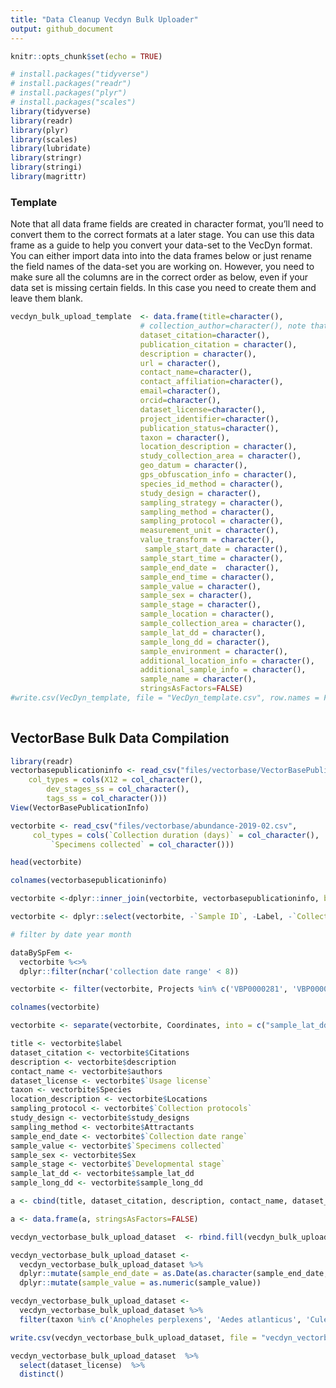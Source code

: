 ```yaml
---
title: "Data Cleanup Vecdyn Bulk Uploader"
output: github_document
---
```


```r
knitr::opts_chunk$set(echo = TRUE)
```



```r
# install.packages("tidyverse")
# install.packages("readr")
# install.packages("plyr")
# install.packages("scales")
library(tidyverse)
library(readr)
library(plyr)
library(scales)
library(lubridate)
library(stringr)
library(stringi)
library(magrittr)
```


### Template 

Note that all data frame fields are created in character format,  you'll need to convert them to the correct formats at a later stage. You can use this data frame as a guide to help you convert your data-set to the VecDyn format. You can either import data into into the data frames below or just rename the field names of the data-set you are working on.  However,  you need to make sure all the columns are in the correct order as below,  even if your data set is missing certain fields. In this case you need to create them  and leave them blank. 

```r
vecdyn_bulk_upload_template  <- data.frame(title=character(), 
                             # collection_author=character(), note that for bulk uploads we do not include the collection author
                             dataset_citation=character(),
                             publication_citation = character(),
                             description = character(),
                             url = character(),
                             contact_name=character(),
                             contact_affiliation=character(),
                             email=character(),
                             orcid=character(),
                             dataset_license=character(),
                             project_identifier=character(),
                             publication_status=character(),
                             taxon = character(),
                             location_description = character(),
                             study_collection_area = character(),
                             geo_datum = character(),
                             gps_obfuscation_info = character(),
                             species_id_method = character(),
                             study_design = character(),
                             sampling_strategy = character(),
                             sampling_method = character(),
                             sampling_protocol = character(),
                             measurement_unit = character(),
                             value_transform = character(),
                              sample_start_date = character(),
                             sample_start_time = character(),
                             sample_end_date =  character(),
                             sample_end_time = character(),
                             sample_value = character(),
                             sample_sex = character(),
                             sample_stage = character(),
                             sample_location = character(),
                             sample_collection_area = character(),
                             sample_lat_dd = character(),
                             sample_long_dd = character(),
                             sample_environment = character(),
                             additional_location_info = character(),
                             additional_sample_info = character(),
                             sample_name = character(),
                             stringsAsFactors=FALSE)
#write.csv(VecDyn_template, file = "VecDyn_template.csv", row.names = FALSE)
                             
```


## VectorBase Bulk Data Compilation

```r
library(readr)
vectorbasepublicationinfo <- read_csv("files/vectorbase/VectorBasePublicationInfo.csv", 
    col_types = cols(X12 = col_character(), 
        dev_stages_ss = col_character(), 
        tags_ss = col_character()))
View(VectorBasePublicationInfo)
```


```r
vectorbite <- read_csv("files/vectorbase/abundance-2019-02.csv", 
     col_types = cols(`Collection duration (days)` = col_character(), 
         `Specimens collected` = col_character()))
```


```r
head(vectorbite)
```


```r

colnames(vectorbasepublicationinfo)

```

```r

vectorbite <-dplyr::inner_join(vectorbite, vectorbasepublicationinfo, by = c("Projects" = "accession"))

```

```r
vectorbite <- dplyr::select(vectorbite, -`Sample ID`, -Label, -`Collection ID`, -'X12.x', -'tags_ss', -"exp_citations_ss", -'licenses_ss', -'dev_stages_ss')
```


```r

# filter by date year month

dataBySpFem <- 
  vectorbite %<>%
  dplyr::filter(nchar('collection date range' < 8))

``` 




```r


vectorbite <- filter(vectorbite, Projects %in% c('VBP0000281', 'VBP0000284', 'VBP0000332', 'VBP0000386', 'VBP0000229','VBP0000317', 'VBP0000333'))
```
 
```r
colnames(vectorbite)
```

```r

vectorbite <- separate(vectorbite, Coordinates, into = c("sample_lat_dd", "sample_long_dd"), sep = ",")


```

 
```r

title <- vectorbite$label
dataset_citation <- vectorbite$Citations
description <- vectorbite$description
contact_name <- vectorbite$authors
dataset_license <- vectorbite$`Usage license`
taxon <- vectorbite$Species
location_description <- vectorbite$Locations
sampling_protocol <- vectorbite$`Collection protocols`
study_design <- vectorbite$study_designs
sampling_method <- vectorbite$Attractants
sample_end_date <- vectorbite$`Collection date range`
sample_value <- vectorbite$`Specimens collected`
sample_sex <- vectorbite$Sex
sample_stage <- vectorbite$`Developmental stage`
sample_lat_dd <- vectorbite$sample_lat_dd
sample_long_dd <- vectorbite$sample_long_dd


```


```r

a <- cbind(title, dataset_citation, description, contact_name, dataset_license, taxon, sample_value, sample_sex, sample_stage, sample_end_date, sample_lat_dd, sample_long_dd, location_description, sampling_method, sampling_protocol)

a <- data.frame(a, stringsAsFactors=FALSE)

vecdyn_vectorbase_bulk_upload_dataset  <- rbind.fill(vecdyn_bulk_upload_template , a)


```


```r
vecdyn_vectorbase_bulk_upload_dataset <- 
  vecdyn_vectorbase_bulk_upload_dataset %>%
  dplyr::mutate(sample_end_date = as.Date(as.character(sample_end_date, format = "%Y/%m/%d"))) %>%
  dplyr::mutate(sample_value = as.numeric(sample_value))


```


```r
vecdyn_vectorbase_bulk_upload_dataset <- 
  vecdyn_vectorbase_bulk_upload_dataset %>%
  filter(taxon %in% c('Anopheles perplexens', 'Aedes atlanticus', 'Culex pipiens'))


```


```r


write.csv(vecdyn_vectorbase_bulk_upload_dataset, file = "vecdyn_vectorbase_bulk_upload_dataset.csv", row.names = FALSE, na = "")

```

```r

vecdyn_vectorbase_bulk_upload_dataset  %>%
  select(dataset_license)  %>%
  distinct()
```

